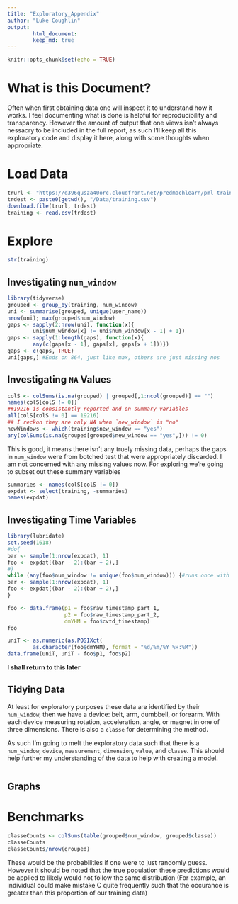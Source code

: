 ```yaml
---
title: "Exploratory_Appendix"
author: "Luke Coughlin"
output: 
        html_document:
        keep_md: true
---
```


```r
knitr::opts_chunk$set(echo = TRUE)
```

# What is this Document?  
Often when first obtaining data one will inspect it to understand how it works. I feel documenting what is done is helpful for reproducibility and transparency. However the amount of output that one views isn't always nessacry to be included in the full report, as such I'll keep all this exploratory code and display it here, along with some thoughts when appropriate.  

# Load Data  
```r
trurl <- "https://d396qusza40orc.cloudfront.net/predmachlearn/pml-training.csv"
trdest <- paste0(getwd(), "/Data/training.csv")
download.file(trurl, trdest)
training <- read.csv(trdest)
```

# Explore  
```r
str(training)
```


## Investigating `num_window`  
```r
library(tidyverse)
grouped <- group_by(training, num_window)
uni <- summarise(grouped, unique(user_name))
nrow(uni); max(grouped$num_window)
gaps <- sapply(2:nrow(uni), function(x){
        uni$num_window[x] != uni$num_window[x - 1] + 1})
gaps <- sapply(1:length(gaps), function(x){
        any(c(gaps[x - 1], gaps[x], gaps[x + 1]))})
gaps <- c(gaps, TRUE)
uni[gaps,] #Ends on 864, just like max, others are just missing nos
```

## Investigating `NA` Values  
```r
colS <- colSums(is.na(grouped) | grouped[,1:ncol(grouped)] == "")
names(colS[colS != 0])
##19216 is consistantly reported and on summary variables
all(colS[colS != 0] == 19216)
## I reckon they are only NA when `new_window` is "no"
newWindows <- which(training$new_window == "yes")
any(colSums(is.na(grouped[grouped$new_window == "yes",])) != 0)
```
This is good, it means there isn't any truely missing data, perhaps the gaps in `num_window` were from botched test that were appropriately discarded. I am not concerned with any missing values now. For exploring we're going to subset out these summary variables  
```r
summaries <- names(colS[colS != 0])
expdat <- select(training, -summaries)
names(expdat)
```




## Investigating Time Variables  

```r
library(lubridate)
set.seed(1618)
#do{
bar <- sample(1:nrow(expdat), 1)
foo <- expdat[(bar - 2):(bar + 2),]
#} 
while (any(foo$num_window != unique(foo$num_window))) {#runs once with seed
bar <- sample(1:nrow(expdat), 1)
foo <- expdat[(bar - 2):(bar + 2),]
}

foo <- data.frame(p1 = foo$raw_timestamp_part_1,
                  p2 = foo$raw_timestamp_part_2,
                  dmYHM = foo$cvtd_timestamp)
foo
```
```r
uniT <- as.numeric(as.POSIXct(
        as.character(foo$dmYHM), format = "%d/%m/%Y %H:%M"))
data.frame(uniT, uniT - foo$p1, foo$p2)
```
**I shall return to this later**  

## Tidying Data  
At least for exploratory purposes these data are identified by their `num_window`, then we have a device: belt, arm, dumbbell, or forearm. With each device measuring rotation, acceleration, angle, or magnet in one of three dimensions. There is also a `classe` for determining the method.

As such I'm going to melt the exploratory data such that there is a `num_window`, `device`, `measurement`, `dimension`, `value`, and `classe`. This should help further my understanding of the data to help with creating a model.  
```r

```
 


## Graphs  


# Benchmarks

```r
classeCounts <- colSums(table(grouped$num_window, grouped$classe))
classeCounts
classeCounts/nrow(grouped)
```
These would be the probabilities if one were to just randomly guess. However it should be noted that the true population these predictions would be applied to likely would not follow the same distribution (For example, an individual could make mistake C quite frequently such that the occurance is greater than this proportion of our training data)  




